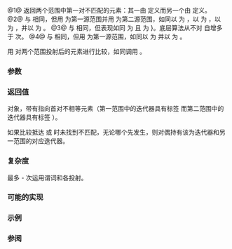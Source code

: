 {{cpp/experimental/ranges/title|mismatch}}
{{cpp/experimental/ranges/algorithm/navbar}}
{{dcl begin}}
{{dcl header|experimental/ranges/algorithm}}
{{dcl|since=ranges|num=1|1=
template&lt; InputIterator I1, Sentinel&lt;I1&gt; S1, InputIterator I2, Sentinel&lt;I2&gt; S2,
          class Proj1 = ranges::identity, class Proj2 = ranges::identity,
          class Pred = ranges::equal_to&lt;&gt; &gt;
    requires IndirectRelation&lt;Pred, projected&lt;I1, Proj1&gt;, projected&lt;I2, Proj2&gt;&gt;
auto mismatch( I1 first1, S1 last1, I2 first2, S2 last2, Pred pred = Pred{},
               Proj1 proj1 = Proj1{}, Proj2 proj2 = Proj2{} )
    -&gt; ranges::tagged_pair&lt;tag::in1(I1), tag::in2(I2)&gt;;
}}
{{dcl|since=ranges|num=2|1=
template&lt; InputRange R1, InputRange R2,
          class Proj1 = ranges::identity, class Proj2 = ranges::identity,
          class Pred = ranges::equal_to&lt;&gt; &gt;
    requires IndirectRelation&lt;Pred, projected&lt;ranges::iterator_t&lt;R1&gt;, Proj1&gt;,
                              projected&lt;ranges::iterator_t&lt;R2&gt;, Proj2&gt;&gt;
auto mismatch( R1&amp;&amp; r1, R2&amp;&amp; r2, Pred pred = Pred{}, 
               Proj1 proj1 = Proj1{}, Proj2 proj2 = Proj2{} )
    -&gt; ranges::tagged_pair&lt;tag::in1(ranges::safe_iterator_t&lt;R1&gt;),
                           tag::in2(ranges::safe_iterator_t&lt;R2&gt;)&gt;;
}}
{{dcl|since=ranges|num=3|notes={{mark deprecated}}|1=
template&lt; InputIterator I1, Sentinel&lt;I1&gt; S1, class I2,
          class Pred  = ranges::equal_to&lt;&gt;,
          class Proj1 = ranges::identity, class Proj2 = ranges::identity &gt;
    requires InputIterator&lt;std::decay_t&lt;I2&gt;&gt; &amp;&amp; !Range&lt;I2&gt; &amp;&amp;
             IndirectRelation&lt;Pred, projected&lt;I1, Proj1&gt;,
                                    projected&lt;std::decay_t&lt;I2&gt;, Proj2&gt;&gt;
auto mismatch( I1 first1, S1 last1, I2&amp;&amp; first2_, Pred pred = Pred{},
               Proj1 proj1 = Proj1{}, Proj2 proj2 = Proj2{} )
    -&gt; ranges::tagged_pair&lt;tag::in1(I1), tag::in2(std::decay_t&lt;I2&gt;)&gt;;
}}
{{dcl|since=ranges|num=4|notes={{mark deprecated}}|1=
template&lt; InputRange R1, class I2, class Pred = ranges::equal_to&lt;&gt;,
          class Proj1 = ranges::identity, class Proj2 = ranges::identity &gt;
    requires InputIterator&lt;std::decay_t&lt;I2&gt;&gt; &amp;&amp; !Range&lt;I2&gt; &amp;&amp;
             IndirectRelation&lt;Pred, projected&lt;ranges::iterator_t&lt;R1&gt;, Proj1&gt;,
                                    projected&lt;std::decay_t&lt;I2&gt;, Proj2&gt;&gt;
auto mismatch( R1&amp;&amp; r1, I2&amp;&amp; first2_, Pred pred = Pred{},
               Proj1 proj1 = Proj1{}, Proj2 proj2 = Proj2{} )
    -&gt; ranges::tagged_pair&lt;tag::in1(ranges::safe_iterator_t&lt;Rng1&gt;),
                           tag::in2(std::decay_t&lt;I2&gt;)&gt;;
}}
{{dcl end}}

@1@ 返回两个范围中第一对不匹配的元素：其一由 {{range|first1|last1}} 定义而另一个由 {{range|first2|last2}} 定义。
@2@ 与 {{v|1}} 相同，但用 {{c|r1}} 为第一源范围并用 {{c|r2}} 为第二源范围，如同以 {{c|ranges::begin(r1)}} 为 {{c|first1}}，以 {{c|ranges::end(r1)}} 为 {{c|last1}}，以 {{c|ranges::begin(r2)}} 为 {{c|first2}}，并以 {{c|ranges::end(r2)}} 为 {{c|last2}}。
@3@ 与 {{v|1}} 相同，但表现如同 {{c|first2}} 为 {{c|1=std::decay_t&lt;I2&gt; first2 = std::forward&lt;I2&gt;(first2_);}} 且 {{c|last2}} 为 {{c|ranges::unreachable{}}}。底层算法从不对 {{c|first2}} 自增多于 {{c|last1 - first1}} 次。
@4@ 与 {{v|3}} 相同，但用 {{c|r1}} 为第一源范围，如同以 {{c|ranges::begin(r1)}} 为 {{c|first1}} 并以 {{c|ranges::end(r1)}} 为 {{c|last1}}。

用 {{c|pred}} 对两个范围投射后的元素进行比较，如同调用 {{c|ranges::invoke(pred, ranges::invoke(proj1, *i), ranges::invoke(proj2, *j))}}。

{{cpp/experimental/ranges/algorithm/tparams}}

===参数===
{{par begin}}
{{par|first1, last1|第一元素范围}}
{{par|r1|第一元素范围}}
{{par|first2, last2|第二元素范围}}
{{par|r2|第二元素范围}}
{{par|first2_|第二元素范围的开头}}
{{par|pred|运用于投射后范围的谓词}}
{{par|proj1|运用于第一范围中元素的投射}}
{{par|proj2|运用于第二范围中元素的投射}}
{{par end}}

===返回值===
{{tt|tagged_pair}} 对象，带有指向首对不相等元素（第一范围中的迭代器具有标签 {{c|in1}} 而第二范围中的迭代器具有标签 {{c|in2}}）。

如果比较抵达 {{c|last1}} 或 {{c|last2}} 时未找到不匹配，无论哪个先发生，则对偶持有该为迭代器和另一范围的对应迭代器。

===复杂度===
最多 {{c|last1}} - {{c|first1}} 次运用谓词和各投射。

===可能的实现===
{{eq fun
|1=
template&lt;InputIterator I1, Sentinel&lt;I1&gt; S1, InputIterator I2, Sentinel&lt;I2&gt; S2,
         class Proj1 = ranges::identity, class Proj2 = ranges::identity,
         class Pred = ranges::equal_to&lt;&gt;&gt;
    requires IndirectRelation&lt;Pred, projected&lt;I1, Proj1&gt;, projected&lt;I2, Proj2&gt;&gt;
auto mismatch(I1 first1, S1 last1, I2 first2, S2 last2, Pred pred = Pred{},
              Proj1 proj1 = Proj1{}, Proj2 proj2 = Proj2{})
    -&gt; ranges::tagged_pair&lt;tag::in1(I1), tag::in2(I2)&gt;
{
    while (first1 != last1 &amp;&amp; first2 != last2 &amp;&amp;
           ranges::invoke(pred, ranges::invoke(proj1, *first1),
                                ranges::invoke(proj2, *first2)))
    {
        ++first1;
        ++first2;
    }
    return {first1, first2};
}
}}

===示例===
{{example}}

===参阅===
{{dsc begin}}
{{dsc inc|cpp/algorithm/dsc mismatch}}
{{dsc inc|cpp/experimental/ranges/algorithm/dsc equal}}
{{dsc inc|cpp/experimental/ranges/algorithm/dsc find}}
{{dsc inc|cpp/experimental/ranges/algorithm/dsc lexicographical_compare}}
{{dsc inc|cpp/experimental/ranges/algorithm/dsc search}}
{{dsc end}}